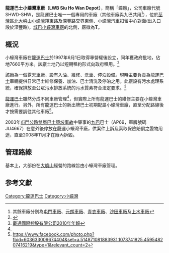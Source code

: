 {{Expert|time=2015-12-14T03:57:52+00:00}}
'''龍運巴士小蠔灣車廠（LWB Siu Ho Wan Depot）'''，簡稱「蠔廠」，公司車廠代號SHWD-SHW，是龍運巴士唯一一個專用的車廠（其他車廠與九巴共用<ref name="#1">其餘車廠分別為[[九巴屯門車廠|屯門車廠]]、[[九巴元朗車廠|元朗車廠]]、[[九巴青衣車廠|青衣車廠]]、[[九巴沙田車廠|沙田車廠]]及[[九巴上水車廠|上水車廠]]</ref>），位於[[荃灣區|荃灣區]][[北大嶼山|北大嶼山]][[小蠔灣|小蠔灣]]翔東路及深豐路交界東側、小蠔灣汽車扣留中心對面(出入口設於深豐路)，[[城巴小蠔灣車廠|城巴小蠔灣車廠]]的北側，廠徽為'''T'''。

==概況==
小蠔灣車廠在[[龍運巴士|龍運巴士]]於1997年6月1日取得專營權後設立，同年獲政府批地，佔地7660平方米。該廠土地乃以短期租約形式向政府租用。<ref>{{Cite web |url=http://gia.info.gov.hk/general/201110/26/P201110260184_0184_85802.pdf |title=立法會十二題：批予專營巴士公司的土地（附件二） |access-date=2013-12-07 |archive-url=https://web.archive.org/web/20131029192301/http://gia.info.gov.hk/general/201110/26/P201110260184_0184_85802.pdf |archive-date=2013-10-29 |dead-url=yes }}</ref> 

該廠為一個露天車廠，設有入油、維修、洗車、停泊設備。現時主要負責為[[龍運巴士|龍運巴士]]車輛提供日常巴士維修保養、加油、巴士清洗及停泊之用。此廠設有污水處理系統，確保排放至公眾污水排放系統的污水質素符合法定要求。<ref>[http://www.irwebcast.com/cgi-local/report/redirect.cgi?url=http://202.66.146.82/listco/hk/transport/annual/2010/car2010.pdf 載通國際控股有限公司2010年年報]</ref>

[[龍運巴士|龍運巴士]]雖然分成不同車廠管理<ref name="#1"/>，但實際上所有龍運巴士的維修主要在小蠔灣車廠進行。另外，所有龍運巴士的新出牌巴士初期配屬小蠔灣車廠，直至分配路線後才按需要調往其他車廠<ref>https://www.facebook.com/photo.php?fbid=603633009674404&set=a.514871081883931.1073741825.459548207416219&type=1&relevant_count=2</ref>。

2003年[[屯門公路雙層巴士墮坡事故|屯門公路雙層巴士墮坡事故]]中肇事的[[九龍巴士|九巴]]巴士（AP69，車牌號碼JU4667）在意外後停放在龍運小蠔灣車廠，供案件上訴及索取保險賠償之證物用途，直至2008年11月才在廠內拆毀。

==管理路線==
基本上，大部份在[[大嶼山|大嶼山]]經營的路線旨由小蠔灣車廠管理。

==参考文獻==
{{reflist}}

{{九龍巴士及龍運巴士車廠}}
[[Category:龍運巴士|Category:龍運巴士]]
[[Category:小蠔灣|Category:小蠔灣]]